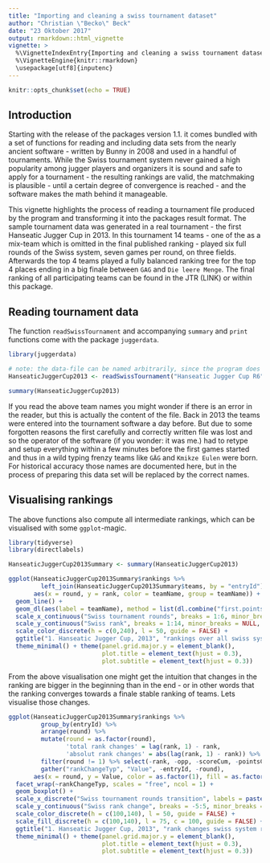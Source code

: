```yaml
---
title: "Importing and cleaning a swiss tournament dataset"
author: "Christian \"Becko\" Beck"
date: "23 Oktober 2017"
output: rmarkdown::html_vignette
vignette: >
  %\VignetteIndexEntry{Importing and cleaning a swiss tournament dataset}
  %\VignetteEngine{knitr::rmarkdown}
  \usepackage[utf8]{inputenc}
---
```


```r
knitr::opts_chunk$set(echo = TRUE)
```

## Introduction

Starting with the release of the packages version 1.1. it comes bundled with a set of functions for reading and including data sets from the nearly ancient software - written by Bunny in 2008 and used in a handful of tournaments. While the Swiss tournament system never gained a high popularity among jugger players and organizers it is sound and safe to apply for a tournament - the resulting rankings are valid, the matchmaking is plausible - until a certain degree of convergence is reached - and the software makes the math behind it manageable.

This vignette highlights the process of reading a tournament file produced by the program and transforming it into the packages result format. The sample tournament data was generated in a real tournament - the first Hanseatic Jugger Cup in 2013. In this tournament 14 teams - one of the as a mix-team which is omitted in the final published ranking - played six full rounds of the Swiss system, seven games per round, on three fields. Afterwards the top 4 teams played a fully balanced ranking tree for the top 4 places ending in a big finale between `GAG` and `Die leere Menge`. The final ranking of all participating teams can be found in the JTR (LINK) or within this package.

## Reading tournament data

The function `readSwissTournament` and accompanying `summary` and `print` functions come with the package `juggerdata`.

```r
library(juggerdata)

# note: the data-file can be named arbitrarily, since the program does not enforce any file endings
HanseaticJuggerCup2013 <- readSwissTournament("Hanseatic Jugger Cup R6") # R6 stands for round 6

summary(HanseaticJuggerCup2013)

```

If you read the above team names you might wonder if there is an error in the reader, but this is actually the content of the file. Back in 2013 the teams were entered into the tournament software a day before. But due to some forgotten reasons the first carefully and correctly written file was lost and so the operator of the software (if you wonder: it was me.) had to retype and setup everything within a few minutes before the first games started and thus in a wild typing frenzy teams like `GÄG` and `Kmikze Eulen` were born. For historical accuracy those names are documented here, but in the process of preparing this data set will be replaced by the correct names.

## Visualising rankings

The above functions also compute all intermediate rankings, which can be visualised with some `ggplot`-magic.

```r
library(tidyverse)
library(directlabels)

HanseaticJuggerCup2013Summary <- summary(HanseaticJuggerCup2013)

ggplot(HanseaticJuggerCup2013Summary$rankings %>%
         left_join(HanseaticJuggerCup2013Summary$teams, by = "entryId"),
       aes(x = round, y = rank, color = teamName, group = teamName)) +
  geom_line() +
  geom_dl(aes(label = teamName), method = list(dl.combine("first.points", "last.points"), cex = 0.8)) +
  scale_x_continuous("Swiss tournament rounds", breaks = 1:6, minor_breaks = NULL, labels = paste('R', 1:6, sep = ''), limits = c(0,7)) +
  scale_y_continuous("Swiss rank", breaks = 1:14, minor_breaks = NULL, trans = "reverse", position = "right") +
  scale_color_discrete(h = c(0,240), l = 50, guide = FALSE) +
  ggtitle("1. Hanseatic Jugger Cup, 2013", "rankings over all swiss system rounds") +
  theme_minimal() + theme(panel.grid.major.y = element_blank(),
                          plot.title = element_text(hjust = 0.3),
                          plot.subtitle = element_text(hjust = 0.3))

```

From the above visualisation one might get the intuition that changes in the ranking are bigger in the beginning than in the end - or in other words that the ranking converges towards a finale stable ranking of teams. Lets visualise those changes.

```r
ggplot(HanseaticJuggerCup2013Summary$rankings %>%
         group_by(entryId) %>%
         arrange(round) %>%
         mutate(round = as.factor(round),
                'total rank changes' = lag(rank, 1) - rank,
                'absolut rank changes' = abs(lag(rank, 1) - rank)) %>%
         filter(round != 1) %>% select(-rank, -opp, -scoreCum, -pointsCum, -pointsDiffCum, -BHZ) %>%
         gather("rankChangeTyp", "Value", -entryId, -round),
       aes(x = round, y = Value, color = as.factor(1), fill = as.factor(1))) +
  facet_wrap(~rankChangeTyp, scales = "free", ncol = 1) +
  geom_boxplot() +
  scale_x_discrete("Swiss tournament rounds transition", labels = paste('R', 1:5, '-R', 2:6, sep = '')) +
  scale_y_continuous("Swiss rank change", breaks = -5:5, minor_breaks = NULL, position = "left") +
  scale_color_discrete(h = c(100,140), l = 50, guide = FALSE) +
  scale_fill_discrete(h = c(100,140), l = 75, c = 100, guide = FALSE) +
  ggtitle("1. Hanseatic Jugger Cup, 2013", "rank changes swiss system rounds") +
  theme_minimal() + theme(panel.grid.major.y = element_blank(),
                          plot.title = element_text(hjust = 0.3),
                          plot.subtitle = element_text(hjust = 0.3))



```

